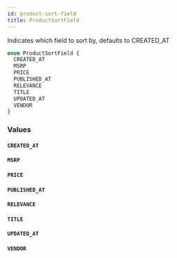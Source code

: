 ```yaml
---
id: product-sort-field
title: ProductSortField
---
```



Indicates which field to sort by, defaults to CREATED_AT


```graphql
enum ProductSortField {
  CREATED_AT
  MSRP
  PRICE
  PUBLISHED_AT
  RELEVANCE
  TITLE
  UPDATED_AT
  VENDOR
}
```


### Values

#### `CREATED_AT` 




#### `MSRP` 




#### `PRICE` 




#### `PUBLISHED_AT` 




#### `RELEVANCE` 




#### `TITLE` 




#### `UPDATED_AT` 




#### `VENDOR` 







